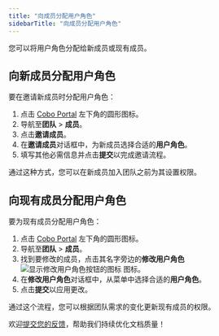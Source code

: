 ```yaml
---
title: "向成员分配用户角色"
sidebarTitle: "向成员分配用户角色"
---
```


您可以将用户角色分配给新成员或现有成员。

## 向新成员分配用户角色

要在邀请新成员时分配用户角色：

1. 点击 [Cobo Portal](https://portal.cobo.com/login) 左下角的圆形图标。
2. 导航至**团队** > **成员**。
3. 点击**邀请成员**。
4. 在**邀请成员**对话框中，为新成员选择合适的**用户角色**。
5. 填写其他必需信息并点击**提交**以完成邀请流程。

通过这种方式，您可以在新成员加入团队之前为其设置权限。

## 向现有成员分配用户角色

要为现有成员分配用户角色：

1. 点击 [Cobo Portal](https://portal.cobo.com/login) 左下角的圆形图标。
2. 导航至**团队** > **成员**。
3. 找到要修改的成员，点击其名字旁边的**修改用户角色** <img src="/cn/images/common/icon_edit.svg" className="icon" alt="显示修改用户角色按钮的图标"/> 图标。
4. 在**修改用户角色**对话框中，从菜单中选择合适的**用户角色**。
5. 点击**提交**以应用更改。

通过这个流程，您可以根据团队需求的变化更新现有成员的权限。

<Tip>欢迎[提交您的反馈](https://forms.zohopublic.com/cobo/form/DocumentFeedbackForm/formperma/QvLOhxJv1_JMsJ-1dleZ8Itb_7rzN-LtgvsDdxosoVI?referrername=manuals)，帮助我们持续优化文档质量！</Tip>